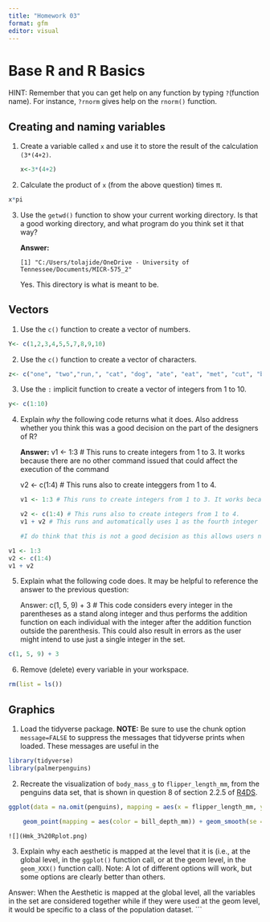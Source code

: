 ```yaml
---
title: "Homework 03"
format: gfm
editor: visual
---
```


# Base R and R Basics

HINT: Remember that you can get help on any function by typing `?`(function name). For instance, `?rnorm` gives help on the `rnorm()` function.

## Creating and naming variables

1.  Create a variable called `x` and use it to store the result of the calculation `(3*(4+2)`.

    ```r
    x<-3*(4+2)
    ```

2.  Calculate the product of `x` (from the above question) times π.

```r
x*pi
```

3.  Use the `getwd()` function to show your current working directory. Is that a good working directory, and what program do you think set it that way?

    **Answer:**

    ```         
    [1] "C:/Users/tolajide/OneDrive - University of Tennessee/Documents/MICR-575_2"
    ```

    Yes. This directory is what is meant to be.

## Vectors

1.  Use the `c()` function to create a vector of numbers.

```r
Y<- c(1,2,3,4,5,5,7,8,9,10)
```

2.  Use the `c()` function to create a vector of characters.

```r
z<- c("one", "two","run,", "cat", "dog", "ate", "eat", "met", "cut", "but")
```

3.  Use the `:` implicit function to create a vector of integers from 1 to 10.

```r
y<- c(1:10)
```

4.  Explain *why* the following code returns what it does. Also address whether you think this was a good decision on the part of the designers of R?

    **Answer:** v1 \<- 1:3 \# This runs to create integers from 1 to 3. It works because there are no other command issued that could affect the execution of the command

    v2 \<- c(1:4) \# This runs also to create integgers from 1 to 4.

    ```r
    v1 <- 1:3 # This runs to create integers from 1 to 3. It works because there are no other command issued that could affect the execution of the command

    v2 <- c(1:4) # This runs also to create integers from 1 to 4.
    v1 + v2 # This runs and automatically uses 1 as the fourth integer in the series for V1

    #I do think that this is not a good decision as this allows users not to notice errors in the variables they created as they will think that's the accurate answer to the function.
    ```

```r
v1 <- 1:3
v2 <- c(1:4)
v1 + v2
```

5.  Explain what the following code does. It may be helpful to reference the answer to the previous question:

    Answer: c(1, 5, 9) + 3 \# This code considers every integer in the parentheses as a stand along integer and thus performs the addition function on each individual with the integer after the addition function outside the parenthesis. This could also result in errors as the user might intend to use just a single integer in the set.

```r
c(1, 5, 9) + 3
```

6.  Remove (delete) every variable in your workspace.

```r
rm(list = ls())
```

## Graphics

1.  Load the tidyverse package. **NOTE:** Be sure to use the chunk option `message=FALSE` to suppress the messages that tidyverse prints when loaded. These messages are useful in the

```r
library(tidyverse)
library(palmerpenguins)
```

2.  Recreate the visualization of `body_mass_g` to `flipper_length_mm`, from the penguins data set, that is shown in question 8 of section 2.2.5 of [R4DS](https://r4ds.hadley.nz/data-visualize).

```r
ggplot(data = na.omit(penguins), mapping = aes(x = flipper_length_mm, y = body_mass_g, )) +

    geom_point(mapping = aes(color = bill_depth_mm)) + geom_smooth(se = TRUE)
```

```         
![](Hmk_3%20Rplot.png)
```

3.  Explain why each aesthetic is mapped at the level that it is (i.e., at the global level, in the `ggplot()` function call, or at the geom level, in the `geom_XXX()` function call). Note: A lot of different options will work, but some options are clearly better than others.

Answer: When the Aesthetic is mapped at the global level, all the variables in the set are considered together while if they were used at the geom level, it would be specific to a class of the population dataset.
```
